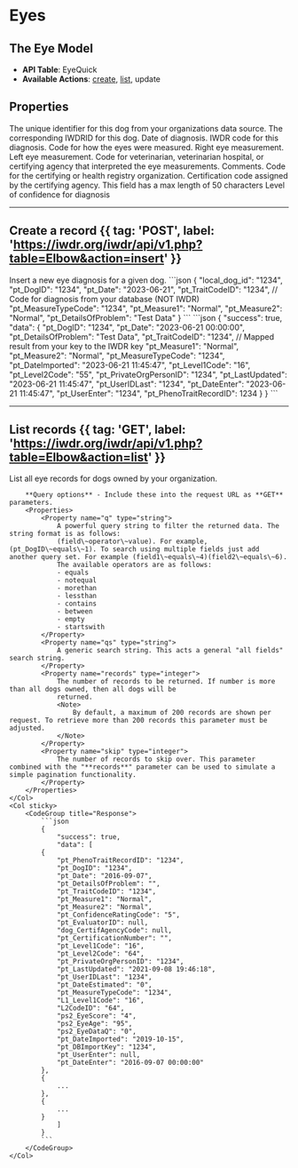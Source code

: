 
# Eyes

<AuthChecker />

## The Eye Model
- **API Table**: EyeQuick
- **Available Actions**: [create](#create-a-record), [list](#list-records), update

## Properties

<Properties>
    <Property name="local_dog_id" type="integer" required>
        The unique identifier for this dog from your organizations data source.
    </Property>
    <Property name="pt_DogID" type="integer" required>
        The corresponding IWDRID for this dog.
    </Property>
    <Property name="pt_Date" type="datetime" required>
        Date of diagnosis.
    </Property>
    <Property name="pt_TraitCodeID" type="integer" required>
        IWDR code for this diagnosis.
        <SkinEyesTraitCodeIDDataTable />
    </Property>
    <Property name="pt_MeasureTypeCode" type="integer" required>
        Code for how the eyes were measured.
        <MeasureTypeCodeDataTable />
    </Property>
    <Property name="pt_Measure1" type="string" required>
        Right eye measurement.
    </Property>
    <Property name="pt_Measure2" type="string" required>
        Left eye measurement.
    </Property>
    <Property name="pt_EvaluatorID" type="integer">
        Code for veterinarian, veterinarian hospital, or certifying agency that interpreted the eye measurements.
        <EvaluatorIDDataTable />
    </Property>
    <Property name="pt_DetailsOfProblem" type="string">
        Comments.
    </Property>
    <Property name="dog_CertifAgencyCode" type="integer">
        Code for the certifying or health registry organization.
        <CertifAgencyCodeDataTable />
    </Property>
    <Property name="pt_CertificationNumber" type="string">
        Certification code assigned by the certifying agency.
        <Note>This field has a max length of 50 characters</Note>
    </Property>
    <Property name="pt_ConfidenceRatingCode" type="integer">
        Level of confidence for diagnosis
        <ConfidenceRatingCodeDataTable />
    </Property>
</Properties>

---

## Create a record {{ tag: 'POST', label: 'https://iwdr.org/iwdr/api/v1.php?table=Elbow&action=insert' }}

<Row>
    <Col>
        Insert a new eye diagnosis for a given dog.
    </Col>
    <Col sticky>
        <CodeGroup title="Request Body">
            ```json
            {
                "local_dog_id": "1234",
                "pt_DogID": "1234",
                "pt_Date": "2023-06-21",
                "pt_TraitCodeID": "1234", // Code for diagnosis from your database (NOT IWDR)
                "pt_MeasureTypeCode": "1234",
                "pt_Measure1": "Normal",
                "pt_Measure2": "Normal",
                "pt_DetailsOfProblem": "Test Data"
            }
            ```
        </CodeGroup>
        <CodeGroup title="Response">
            ```json
            {
                "success": true,
                "data":
            {
                "pt_DogID": "1234",
                "pt_Date": "2023-06-21 00:00:00",
                "pt_DetailsOfProblem": "Test Data",
                "pt_TraitCodeID": "1234", // Mapped result from your key to the IWDR key
                "pt_Measure1": "Normal",
                "pt_Measure2": "Normal",
                "pt_MeasureTypeCode": "1234",
                "pt_DateImported": "2023-06-21 11:45:47",
                "pt_Level1Code": "16",
                "pt_Level2Code": "55",
                "pt_PrivateOrgPersonID": "1234",
                "pt_LastUpdated": "2023-06-21 11:45:47",
                "pt_UserIDLast": "1234",
                "pt_DateEnter": "2023-06-21 11:45:47",
                "pt_UserEnter": "1234",
                "pt_PhenoTraitRecordID": 1234
            }
            }
            ```
        </CodeGroup>
    </Col>
</Row>

---

## List records {{ tag: 'GET', label: 'https://iwdr.org/iwdr/api/v1.php?table=Elbow&action=list' }}

<Row>
    <Col>
        List all eye records for dogs owned by your organization.

        **Query options** - Include these into the request URL as **GET** parameters.
        <Properties>
            <Property name="q" type="string">
                A powerful query string to filter the returned data. The string format is as follows:
                (field\~operator\~value). For example, (pt_DogID\~equals\~1). To search using multiple fields just add another query set. For example (field1\~equals\~4)(field2\~equals\~6).
                The available operators are as follows:
                - equals
                - notequal
                - morethan
                - lessthan
                - contains
                - between
                - empty
                - startswith
            </Property>
            <Property name="qs" type="string">
                A generic search string. This acts a general "all fields" search string.
            </Property>
            <Property name="records" type="integer">
                The number of records to be returned. If number is more than all dogs owned, then all dogs will be
                returned.
                <Note>
                    By default, a maximum of 200 records are shown per request. To retrieve more than 200 records this parameter must be adjusted.
                </Note>
            </Property>
            <Property name="skip" type="integer">
                The number of records to skip over. This parameter combined with the "**records**" parameter can be used to simulate a simple pagination functionality.
            </Property>
        </Properties>
    </Col>
    <Col sticky>
        <CodeGroup title="Response">
            ```json
            {
                "success": true,
                "data": [
            {
                "pt_PhenoTraitRecordID": "1234",
                "pt_DogID": "1234",
                "pt_Date": "2016-09-07",
                "pt_DetailsOfProblem": "",
                "pt_TraitCodeID": "1234",
                "pt_Measure1": "Normal",
                "pt_Measure2": "Normal",
                "pt_ConfidenceRatingCode": "5",
                "pt_EvaluatorID": null,
                "dog_CertifAgencyCode": null,
                "pt_CertificationNumber": "",
                "pt_Level1Code": "16",
                "pt_Level2Code": "64",
                "pt_PrivateOrgPersonID": "1234",
                "pt_LastUpdated": "2021-09-08 19:46:18",
                "pt_UserIDLast": "1234",
                "pt_DateEstimated": "0",
                "pt_MeasureTypeCode": "1234",
                "L1_Level1Code": "16",
                "L2CodeID": "64",
                "ps2_EyeScore": "4",
                "ps2_EyeAge": "95",
                "ps2_EyeDataQ": "0",
                "pt_DateImported": "2019-10-15",
                "pt_DBImportKey": "1234",
                "pt_UserEnter": null,
                "pt_DateEnter": "2016-09-07 00:00:00"
            },
            {
                ...
            },
            {
                ...
            }
                ]
            }
            ```
        </CodeGroup>
    </Col>
</Row>
